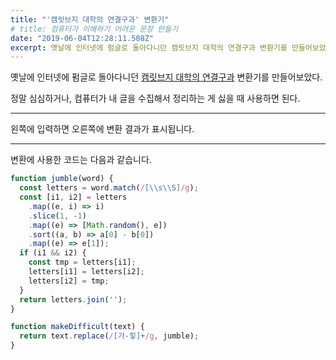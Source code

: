 ```yaml
---
title: "'캠릿브지 대학의 연결구과' 변환기" 
# title: 컴퓨터가 이해하기 어려운 문장 만들기
date: "2019-06-04T12:28:11.508Z"
excerpt: 옛날에 인터넷에 펌글로 돌아다니던 캠릿브지 대학의 연결구과 변환기를 만들어보았다.
---
```



옛날에 인터넷에 펌글로 돌아다니던 [캠릿브지 대학의 연결구과](https://namu.wiki/w/%EC%BA%A0%EB%A6%BF%EB%B8%8C%EC%A7%80%20%EB%8C%80%ED%95%99%EC%9D%98%20%EC%97%B0%EA%B2%B0%EA%B5%AC%EA%B3%BC) 변환기를 만들어보았다.

정말 심심하거나, 컴퓨터가 내 글을 수집해서 정리하는 게 싫을 때 사용하면 된다.

---

왼쪽에 입력하면 오른쪽에 변환 결과가 표시됩니다.

<Converter />

---

변환에 사용한 코드는 다음과 같습니다.

```js
function jumble(word) {
  const letters = word.match(/[\\s\\S]/g);
  const [i1, i2] = letters
    .map((e, i) => i)
    .slice(1, -1)
    .map((e) => [Math.random(), e])
    .sort((a, b) => a[0] - b[0])
    .map((e) => e[1]);
  if (i1 && i2) {
    const tmp = letters[i1];
    letters[i1] = letters[i2];
    letters[i2] = tmp;
  }
  return letters.join('');
}

function makeDifficult(text) {
  return text.replace(/[가-힣]+/g, jumble);
}
```